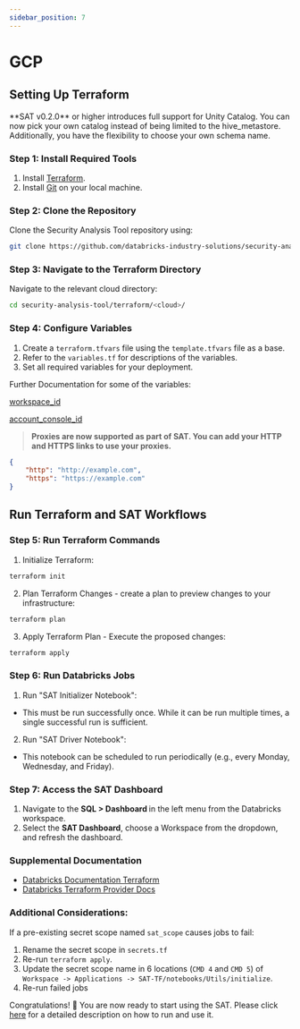 ```yaml
---
sidebar_position: 7
---
```



# GCP

## Setting Up Terraform

<Admonition type="note" title="Note">
**SAT v0.2.0** or higher introduces full support for Unity Catalog. You can now pick your own catalog instead of being limited to the hive_metastore. Additionally, you have the flexibility to choose your own schema name.
</Admonition>

### Step 1: Install Required Tools
1. Install [Terraform](https://developer.hashicorp.com/terraform/tutorials/aws-get-started/install-cli).
2. Install [Git](https://git-scm.com/book/en/v2/Getting-Started-Installing-Git) on your local machine.

### Step 2: Clone the Repository
Clone the Security Analysis Tool repository using:
```sh
git clone https://github.com/databricks-industry-solutions/security-analysis-tool.git
``` 

### Step 3: Navigate to the Terraform Directory
Navigate to the relevant cloud directory:
```sh
cd security-analysis-tool/terraform/<cloud>/
``` 

### Step 4: Configure Variables
1. Create a `terraform.tfvars` file using the `template.tfvars` file as a base.
2. Refer to the `variables.tf` for descriptions of the variables.
3. Set all required variables for your deployment.

Further Documentation for some of the variables:

[workspace_id](https://docs.gcp.databricks.com/workspace/workspace-details.html#workspace-instance-names-urls-and-ids)

[account_console_id](https://docs.gcp.databricks.com/administration-guide/account-settings/#locate-your-account-id)

> **Proxies are now supported as part of SAT. You can add your HTTP and HTTPS links to use your proxies.**
```json
{
    "http": "http://example.com",
    "https": "https://example.com"
}
```

## Run Terraform and SAT Workflows

### Step 5: Run Terraform Commands
1. Initialize Terraform:
```sh
terraform init
```
2. Plan Terraform Changes - create a plan to preview changes to your infrastructure:
```sh
terraform plan
```
3. Apply Terraform Plan - Execute the proposed changes:
```sh
terraform apply
```
### Step 6: Run Databricks Jobs
1. Run "SAT Initializer Notebook":
* This must be run successfully once. While it can be run multiple times, a single successful run is sufficient.
2. Run "SAT Driver Notebook":
* This notebook can be scheduled to run periodically (e.g., every Monday, Wednesday, and Friday).

### Step 7: Access the SAT Dashboard
1. Navigate to the <b>SQL > Dashboard </b> in the left menu from the Databricks workspace.
2. Select the <b>SAT Dashboard</b>, choose a Workspace from the dropdown, and refresh the dashboard.

### Supplemental Documentation

* [Databricks Documentation Terraform](https://docs.databricks.com/dev-tools/terraform/index.html)
* [Databricks Terraform Provider Docs](https://registry.terraform.io/providers/databricks/databricks/latest/docs)

### Additional Considerations:

If a pre-existing secret scope named `sat_scope` causes jobs to fail:
1. Rename the secret scope in `secrets.tf`
2. Re-run `terraform apply`.
3. Update the secret scope name in 6 locations (`CMD 4` and `CMD 5`) of `Workspace -> Applications -> SAT-TF/notebooks/Utils/initialize`.
4. Re-run failed jobs

Congratulations! 🎉 You are now ready to start using the SAT. Please click [here](../../functionality.mdx) for a detailed description on how to run and use it.